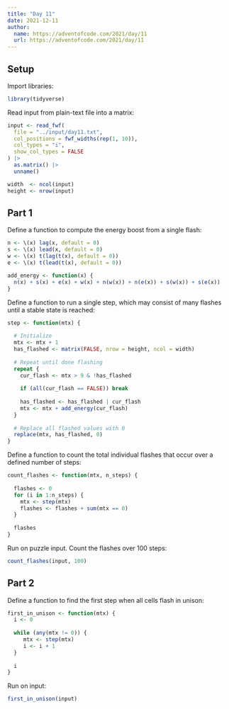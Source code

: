 ```yaml
---
title: "Day 11"
date: 2021-12-11
author:
  name: https://adventofcode.com/2021/day/11
  url: https://adventofcode.com/2021/day/11
---
```


## Setup

Import libraries:

```r

library(tidyverse)

```

Read input from plain-text file into a matrix:

```r

input <- read_fwf(
  file = "../input/day11.txt", 
  col_positions = fwf_widths(rep(1, 10)), 
  col_types = "i",
  show_col_types = FALSE
) |> 
  as.matrix() |> 
  unname()

width  <- ncol(input)
height <- nrow(input)

```

## Part 1

Define a function to compute the energy boost from a single flash:

```r

n <- \(x) lag(x, default = 0)
s <- \(x) lead(x, default = 0)
w <- \(x) t(lag(t(x), default = 0))
e <- \(x) t(lead(t(x), default = 0))

add_energy <- function(x) {
  n(x) + s(x) + e(x) + w(x) + n(w(x)) + n(e(x)) + s(w(x)) + s(e(x))
}

```

Define a function to run a single step, which may consist of many flashes until a stable state is reached:

```r

step <- function(mtx) {
  
  # Initialize
  mtx <- mtx + 1
  has_flashed <- matrix(FALSE, nrow = height, ncol = width)
  
  # Repeat until done flashing
  repeat {
    cur_flash <- mtx > 9 & !has_flashed
    
    if (all(cur_flash == FALSE)) break
    
    has_flashed <- has_flashed | cur_flash
    mtx <- mtx + add_energy(cur_flash)
  }
  
  # Replace all flashed values with 0
  replace(mtx, has_flashed, 0)
}

```

Define a function to count the total individual flashes that occur over a defined number of steps:

```r

count_flashes <- function(mtx, n_steps) {
  
  flashes <- 0
  for (i in 1:n_steps) {
    mtx <- step(mtx)
    flashes <- flashes + sum(mtx == 0)
  }
  
  flashes
}

```

Run on puzzle input. Count the flashes over 100 steps:

```r

count_flashes(input, 100) 

```

## Part 2

Define a function to find the first step when all cells flash in unison:

```r

first_in_unison <- function(mtx) {
  i <- 0
  
  while (any(mtx != 0)) {
     mtx <- step(mtx)
     i <- i + 1
  }
  
  i
}

```

Run on input:

```r

first_in_unison(input)

```



